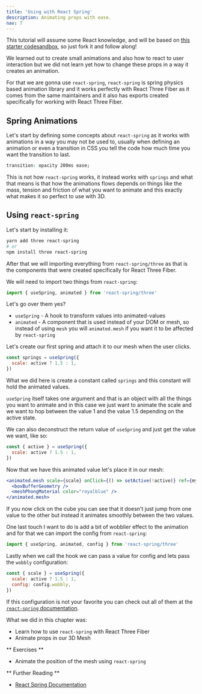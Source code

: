 ```yaml
---
title: 'Using with React Spring'
description: Animating props with ease.
nav: 7
---
```


This tutorial will assume some React knowledge, and will be based on [this starter codesandbox](https://codesandbox.io/s/interaction-98ppy?file=/src/App.js), so just fork it and follow along!

We learned out to create small animations and also how to react to user interaction but we did not learn yet how to change these props in a way it creates an animation.

For that we are gonna use `react-spring`, `react-spring` is spring physics based animation library and it works perfectly with React Three Fiber as it comes from the same maintainers and it also has exports created specifically for working with React Three Fiber.

## Spring Animations

Let's start by defining some concepts about `react-spring` as it works with animations in a way you may not be used to, usually when defining an animation or even a transition in CSS you tell the code how much time you want the transition to last.

```css
transition: opacity 200ms ease;
```

This is not how `react-spring` works, it instead works with `springs` and what that means is that how the animations flows depends on things like the mass, tension and friction of what you want to animate and this exactly what makes it so perfect to use with 3D.

## Using `react-spring`

Let's start by installing it:

```bash
yarn add three react-spring
# or
npm install three react-spring
```

After that we will importing everything from `react-spring/three` as that is the components that were created specifically for React Three Fiber.

We will need to import two things from `react-spring`:

```js
import { useSpring, animated } from 'react-spring/three'
```

Let's go over them yes?

- `useSpring` - A hook to transform values into animated-values
- `animated` - A component that is used instead of your DOM or mesh, so instead of using `mesh` you will `animated.mesh` if you want it to be affected by `react-spring`

Let's create our first spring and attach it to our mesh when the user clicks.

```js
const springs = useSpring({
  scale: active ? 1.5 : 1,
})
```

What we did here is create a constant called `springs` and this constant will hold the animated values.

`useSpring` itself takes one argument and that is an object with all the things you want to animate and in this case we just want to animate the scale and we want to hop between the value 1 and the value 1.5 depending on the active state.

We can also deconstruct the return value of `useSpring` and just get the value we want, like so:

```js
const { active } = useSpring({
  scale: active ? 1.5 : 1,
})
```

Now that we have this animated value let's place it in our mesh:

```jsx
<animated.mesh scale={scale} onClick={() => setActive(!active)} ref={myMesh}>
  <boxBufferGeometry />
  <meshPhongMaterial color="royalblue" />
</animated.mesh>
```

If you now click on the cube you can see that it doesn't just jump from one value to the other but instead it animates smoothly between the two values.

One last touch I want to do is add a bit of wobblier effect to the animation and for that we can import the config from `react-spring`:

```js
import { useSpring, animated, config } from 'react-spring/three'
```

Lastly when we call the hook we can pass a value for config and lets pass the `wobbly` configuration:

```js
const { scale } = useSpring({
  scale: active ? 1.5 : 1,
  config: config.wobbly,
})
```

If this configuration is not your favorite you can check out all of them at the [`react-spring` documentation](https://www.react-spring.io/docs/hooks/api).

What we did in this chapter was:

- Learn how to use `react-spring` with React Three Fiber
- Animate props in our 3D Mesh

<Codesandbox id="gykbc" />

** Exercises **

- Animate the position of the mesh using `react-spring`

** Further Reading **

- [React Spring Documentation](https://www.react-spring.io/)
